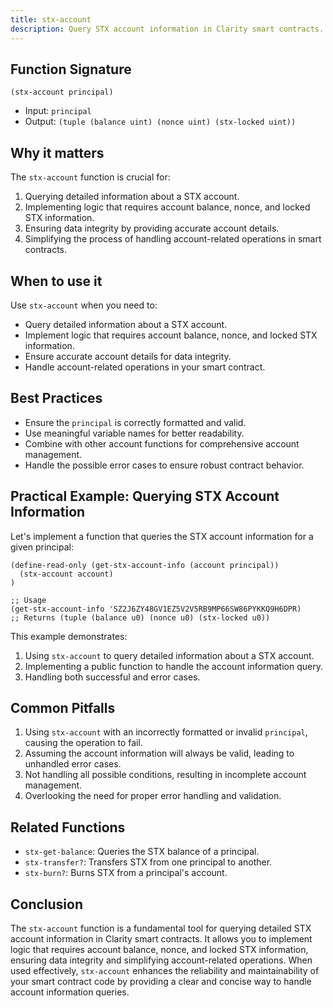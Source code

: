 ```yaml
---
title: stx-account
description: Query STX account information in Clarity smart contracts.
---
```


## Function Signature

```clarity
(stx-account principal)
```

- Input: `principal`
- Output: `(tuple (balance uint) (nonce uint) (stx-locked uint))`

## Why it matters

The `stx-account` function is crucial for:

1. Querying detailed information about a STX account.
2. Implementing logic that requires account balance, nonce, and locked STX information.
3. Ensuring data integrity by providing accurate account details.
4. Simplifying the process of handling account-related operations in smart contracts.

## When to use it

Use `stx-account` when you need to:

- Query detailed information about a STX account.
- Implement logic that requires account balance, nonce, and locked STX information.
- Ensure accurate account details for data integrity.
- Handle account-related operations in your smart contract.

## Best Practices

- Ensure the `principal` is correctly formatted and valid.
- Use meaningful variable names for better readability.
- Combine with other account functions for comprehensive account management.
- Handle the possible error cases to ensure robust contract behavior.

## Practical Example: Querying STX Account Information

Let's implement a function that queries the STX account information for a given principal:

```clarity
(define-read-only (get-stx-account-info (account principal))
  (stx-account account)
)

;; Usage
(get-stx-account-info 'SZ2J6ZY48GV1EZ5V2V5RB9MP66SW86PYKKQ9H6DPR) 
;; Returns (tuple (balance u0) (nonce u0) (stx-locked u0))
```

This example demonstrates:
1. Using `stx-account` to query detailed information about a STX account.
2. Implementing a public function to handle the account information query.
3. Handling both successful and error cases.

## Common Pitfalls

1. Using `stx-account` with an incorrectly formatted or invalid `principal`, causing the operation to fail.
2. Assuming the account information will always be valid, leading to unhandled error cases.
3. Not handling all possible conditions, resulting in incomplete account management.
4. Overlooking the need for proper error handling and validation.

## Related Functions

- `stx-get-balance`: Queries the STX balance of a principal.
- `stx-transfer?`: Transfers STX from one principal to another.
- `stx-burn?`: Burns STX from a principal's account.

## Conclusion

The `stx-account` function is a fundamental tool for querying detailed STX account information in Clarity smart contracts. It allows you to implement logic that requires account balance, nonce, and locked STX information, ensuring data integrity and simplifying account-related operations. When used effectively, `stx-account` enhances the reliability and maintainability of your smart contract code by providing a clear and concise way to handle account information queries.
